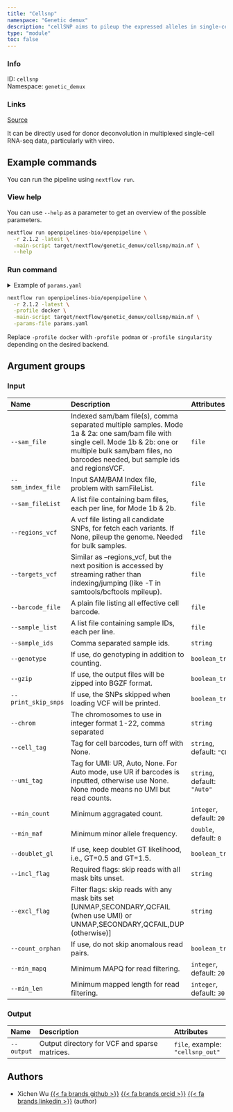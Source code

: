 ```yaml
---
title: "Cellsnp"
namespace: "Genetic demux"
description: "cellSNP aims to pileup the expressed alleles in single-cell or bulk RNA-seq data."
type: "module"
toc: false
---
```


::: {.column-margin}

### Info

ID: `cellsnp`  
Namespace: `genetic_demux`

### Links
[Source](https://github.com/openpipelines-bio/openpipeline/blob/2.1.2/src/genetic_demux/cellsnp/config.vsh.yaml){.btn-action .btn-sm .btn-info .btn role="button"}

:::

It can be directly used for donor deconvolution in multiplexed single-cell RNA-seq data, particularly with vireo.

## Example commands

You can run the pipeline using `nextflow run`.

### View help

You can use `--help` as a parameter to get an overview of the possible parameters.

```bash
nextflow run openpipelines-bio/openpipeline \
  -r 2.1.2 -latest \
  -main-script target/nextflow/genetic_demux/cellsnp/main.nf \
  --help
```

### Run command

<details>
<summary>Example of `params.yaml`</summary>
```yaml
# Input
# sam_file: "path/to/file"
# sam_index_file: "path/to/file"
# sam_fileList: "path/to/file"
# regions_vcf: "path/to/file"
# targets_vcf: "path/to/file"
# barcode_file: "path/to/file"
# sample_list: "path/to/file"
# sample_ids: "foo"
genotype: false
gzip: false
print_skip_snps: false
# chrom: "foo"
cell_tag: "CB"
umi_tag: "Auto"
min_count: 20
min_maf: 0.0
doublet_gl: false
# incl_flag: "foo"
# excl_flag: "foo"
count_orphan: false
min_mapq: 20
min_len: 30

# Output
# output: "$id.$key.output"

# Nextflow input-output arguments
publish_dir: # please fill in - example: "output/"
# param_list: "my_params.yaml"

# Arguments
```
</details>

```bash
nextflow run openpipelines-bio/openpipeline \
  -r 2.1.2 -latest \
  -profile docker \
  -main-script target/nextflow/genetic_demux/cellsnp/main.nf \
  -params-file params.yaml
```

:::{.callout-note}
Replace `-profile docker` with `-profile podman` or `-profile singularity` depending on the desired backend.
:::

## Argument groups

### Input

|Name                |Description                                                                                                                                                                                                      |Attributes                  |
|:----------|:--------------------------------------------------|:--------------------|
|`--sam_file`        |Indexed sam/bam file(s), comma separated multiple samples. Mode 1a & 2a: one sam/bam file with single cell. Mode 1b & 2b: one or multiple bulk sam/bam files, no barcodes needed, but sample ids and regionsVCF. |`file`                      |
|`--sam_index_file`  |Input SAM/BAM Index file, problem with samFileList.                                                                                                                                                              |`file`                      |
|`--sam_fileList`    |A list file containing bam files, each per line, for Mode 1b & 2b.                                                                                                                                               |`file`                      |
|`--regions_vcf`     |A vcf file listing all candidate SNPs, for fetch each variants. If None, pileup the genome. Needed for bulk samples.                                                                                             |`file`                      |
|`--targets_vcf`     |Similar as --regions_vcf, but the next position is accessed by streaming rather than indexing/jumping (like -T in samtools/bcftools mpileup).                                                                    |`file`                      |
|`--barcode_file`    |A plain file listing all effective cell barcode.                                                                                                                                                                 |`file`                      |
|`--sample_list`     |A list file containing sample IDs, each per line.                                                                                                                                                                |`file`                      |
|`--sample_ids`      |Comma separated sample ids.                                                                                                                                                                                      |`string`                    |
|`--genotype`        |If use, do genotyping in addition to counting.                                                                                                                                                                   |`boolean_true`              |
|`--gzip`            |If use, the output files will be zipped into BGZF format.                                                                                                                                                        |`boolean_true`              |
|`--print_skip_snps` |If use, the SNPs skipped when loading VCF will be printed.                                                                                                                                                       |`boolean_true`              |
|`--chrom`           |The chromosomes to use in integer format 1-22, comma separated                                                                                                                                                   |`string`                    |
|`--cell_tag`        |Tag for cell barcodes, turn off with None.                                                                                                                                                                       |`string`, default: `"CB"`   |
|`--umi_tag`         |Tag for UMI: UR, Auto, None. For Auto mode, use UR if barcodes is inputted, otherwise use None. None mode means no UMI but read counts.                                                                          |`string`, default: `"Auto"` |
|`--min_count`       |Minimum aggragated count.                                                                                                                                                                                        |`integer`, default: `20`    |
|`--min_maf`         |Minimum minor allele frequency.                                                                                                                                                                                  |`double`, default: `0`      |
|`--doublet_gl`      |If use, keep doublet GT likelihood, i.e., GT=0.5 and GT=1.5.                                                                                                                                                     |`boolean_true`              |
|`--incl_flag`       |Required flags: skip reads with all mask bits unset.                                                                                                                                                             |`string`                    |
|`--excl_flag`       |Filter flags: skip reads with any mask bits set [UNMAP,SECONDARY,QCFAIL (when use UMI) or UNMAP,SECONDARY,QCFAIL,DUP (otherwise)]                                                                                |`string`                    |
|`--count_orphan`    |If use, do not skip anomalous read pairs.                                                                                                                                                                        |`boolean_true`              |
|`--min_mapq`        |Minimum MAPQ for read filtering.                                                                                                                                                                                 |`integer`, default: `20`    |
|`--min_len`         |Minimum mapped length for read filtering.                                                                                                                                                                        |`integer`, default: `30`    |


### Output

|Name       |Description                                   |Attributes                       |
|:----------|:--------------------------------------------------|:--------------------|
|`--output` |Output directory for VCF and sparse matrices. |`file`, example: `"cellsnp_out"` |

## Authors


  * Xichen Wu [{{< fa brands github >}}](https://github.com/wxicu) [{{< fa brands orcid >}}](https://orcid.org/0009-0008-2168-4508) [{{< fa brands linkedin >}}](https://linkedin.com/in/xichen-wu) (author)

